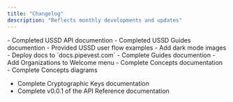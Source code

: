```yaml
---
title: "Changelog"
description: "Reflects monthly developments and updates"
---
```


<Update label="March 2025">
- Completed USSD API documention
- Completed USSD Guides documention
- Provided USSD user flow examples

</Update>

<Update label="December 2024">
- Add dark mode images
- Deploy docs to `docs.pipevest.com`
- Complete Guides documention
- Add Organizations to Welcome menu
- Complete Concepts documentation
- Complete Concepts diagrams

</Update>

<Update label="November 2024" description="v0.0.1">

- Complete Cryptographic Keys documentation
- Complete v0.0.1 of the API Reference documentation

</Update>
